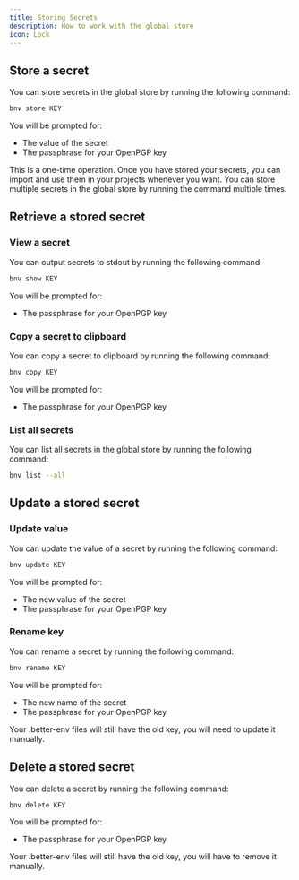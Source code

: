 ```yaml
---
title: Storing Secrets
description: How to work with the global store
icon: Lock
---
```


## Store a secret

You can store secrets in the global store by running the following command:

```bash
bnv store KEY
```

You will be prompted for:

- The value of the secret
- The passphrase for your OpenPGP key

This is a one-time operation.
Once you have stored your secrets, you can import and use them in your projects whenever you want.
You can store multiple secrets in the global store by running the command multiple times.

## Retrieve a stored secret

### View a secret

You can output secrets to stdout by running the following command:

```bash
bnv show KEY
```

You will be prompted for:

- The passphrase for your OpenPGP key

### Copy a secret to clipboard

You can copy a secret to clipboard by running the following command:

```bash
bnv copy KEY
```

You will be prompted for:

- The passphrase for your OpenPGP key

### List all secrets

You can list all secrets in the global store by running the following command:

```bash
bnv list --all
```

## Update a stored secret

### Update value

You can update the value of a secret by running the following command:

```bash
bnv update KEY
```

You will be prompted for:

- The new value of the secret
- The passphrase for your OpenPGP key

### Rename key

You can rename a secret by running the following command:

```bash
bnv rename KEY
```

You will be prompted for:

- The new name of the secret
- The passphrase for your OpenPGP key

<Callout>
  Your .better-env files will still have the old key, you will need to update it manually.
</Callout>

## Delete a stored secret

You can delete a secret by running the following command:

```bash
bnv delete KEY
```

You will be prompted for:

- The passphrase for your OpenPGP key

<Callout>
  Your .better-env files will still have the old key, you will have to remove it manually.
</Callout>
